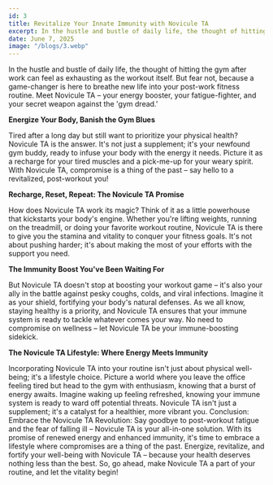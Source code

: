 ```yaml
---
id: 3
title: Revitalize Your Innate Immunity with Novicule TA
excerpt: In the hustle and bustle of daily life, the thought of hitting the gym after work can feel as exhausting as the workout itself.
date: June 7, 2025
image: "/blogs/3.webp"
---
```


In the hustle and bustle of daily life, the thought of hitting the gym after work can feel as exhausting as the workout itself. But fear not, because a game-changer is here to breathe new life into your post-work fitness routine. Meet Novicule TA – your energy booster, your fatigue-fighter, and your secret weapon against the 'gym dread.'

**Energize Your Body, Banish the Gym Blues**

Tired after a long day but still want to prioritize your physical health? Novicule TA is the answer. It's not just a supplement; it's your newfound gym buddy, ready to infuse your body with the energy it needs. Picture it as a recharge for your tired muscles and a pick-me-up for your weary spirit. With Novicule TA, compromise is a thing of the past – say hello to a revitalized, post-workout you!

**Recharge, Reset, Repeat: The Novicule TA Promise**

How does Novicule TA work its magic? Think of it as a little powerhouse that kickstarts your body's engine. Whether you're lifting weights, running on the treadmill, or doing your favorite workout routine, Novicule TA is there to give you the stamina and vitality to conquer your fitness goals. It's not about pushing harder; it's about making the most of your efforts with the support you need.

**The Immunity Boost You've Been Waiting For**

But Novicule TA doesn't stop at boosting your workout game – it's also your ally in the battle against pesky coughs, colds, and viral infections. Imagine it as your shield, fortifying your body's natural defenses. As we all know, staying healthy is a priority, and Novicule TA ensures that your immune system is ready to tackle whatever comes your way. No need to compromise on wellness – let Novicule TA be your immune-boosting sidekick.

**The Novicule TA Lifestyle: Where Energy Meets Immunity**

Incorporating Novicule TA into your routine isn't just about physical well-being; it's a lifestyle choice. Picture a world where you leave the office feeling tired but head to the gym with enthusiasm, knowing that a burst of energy awaits. Imagine waking up feeling refreshed, knowing your immune system is ready to ward off potential threats. Novicule TA isn't just a supplement; it's a catalyst for a healthier, more vibrant you.
Conclusion: Embrace the Novicule TA Revolution: Say goodbye to post-workout fatigue and the fear of falling ill – Novicule TA is your all-in-one solution. With its promise of renewed energy and enhanced immunity, it's time to embrace a lifestyle where compromises are a thing of the past. Energize, revitalize, and fortify your well-being with Novicule TA – because your health deserves nothing less than the best. So, go ahead, make Novicule TA a part of your routine, and let the vitality begin!